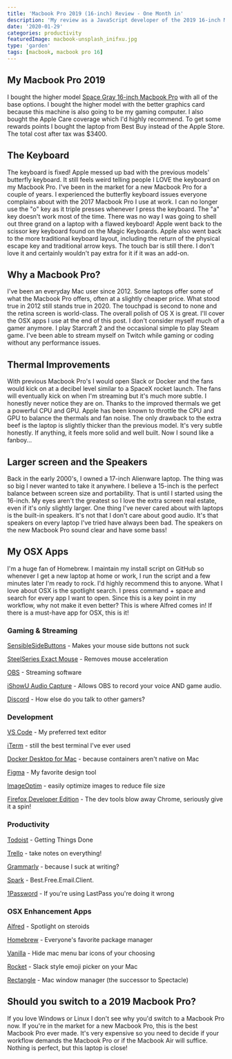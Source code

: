 ```yaml
---
title: 'Macbook Pro 2019 (16-inch) Review - One Month in'
description: 'My review as a JavaScript developer of the 2019 16-inch Macbook Pro laptop'
date: '2020-01-29'
categories: productivity
featuredImage: macbook-unsplash_inifxu.jpg
type: 'garden'
tags: [macbook, macbook pro 16]
---
```


## My Macbook Pro 2019

I bought the higher model [Space Gray 16-inch Macbook Pro](https://www.apple.com/shop/buy-mac/macbook-pro/16-inch-space-gray-2.3ghz-8-core-processor-1tb) with all of the base options. I bought the higher model with the better graphics card because this machine is also going to be my gaming computer. I also bought the Apple Care coverage which I'd highly recommend. To get some rewards points I bought the laptop from Best Buy instead of the Apple Store. The total cost after tax was \$3400.

## The Keyboard

The keyboard is fixed! Apple messed up bad with the previous models' butterfly keyboard. It still feels weird telling people I LOVE the keyboard on my Macbook Pro. I've been in the market for a new Macbook Pro for a couple of years. I experienced the butterfly keyboard issues everyone complains about with the 2017 Macbook Pro I use at work. I can no longer use the "o" key as it triple presses whenever I press the keyboard. The "a" key doesn't work most of the time. There was no way I was going to shell out three grand on a laptop with a flawed keyboard! Apple went back to the scissor key keyboard found on the Magic Keyboards. Apple also went back to the more traditional keyboard layout, including the return of the physical escape key and traditional arrow keys. The touch bar is still there. I don't love it and certainly wouldn't pay extra for it if it was an add-on.

## Why a Macbook Pro?

I've been an everyday Mac user since 2012. Some laptops offer some of what the Macbook Pro offers, often at a slightly cheaper price. What stood true in 2012 still stands true in 2020. The touchpad is second to none and the retina screen is world-class. The overall polish of OS X is great. I'll cover the OSX apps I use at the end of this post. I don't consider myself much of a gamer anymore. I play Starcraft 2 and the occasional simple to play Steam game. I've been able to stream myself on Twitch while gaming or coding without any performance issues.

## Thermal Improvements

With previous Macbook Pro's I would open Slack or Docker and the fans would kick on at a decibel level similar to a SpaceX rocket launch. The fans will eventually kick on when I'm streaming but it's much more subtle. I honestly never notice they are on. Thanks to the improved thermals we get a powerful CPU and GPU. Apple has been known to throttle the CPU and GPU to balance the thermals and fan noise. The only drawback to the extra beef is the laptop is slightly thicker than the previous model. It's very subtle honestly. If anything, it feels more solid and well built. Now I sound like a fanboy...

## Larger screen and the Speakers

Back in the early 2000's, I owned a 17-inch Alienware laptop. The thing was so big I never wanted to take it anywhere. I believe a 15-inch is the perfect balance between screen size and portability. That is until I started using the 16-inch. My eyes aren't the greatest so I love the extra screen real estate, even if it's only slightly larger. One thing I've never cared about with laptops is the built-in speakers. It's not that I don't care about good audio. It's that speakers on every laptop I've tried have always been bad. The speakers on the new Macbook Pro sound clear and have some bass!

## My OSX Apps

I'm a huge fan of Homebrew. I maintain my install script on GitHub so whenever I get a new laptop at home or work, I run the script and a few minutes later I'm ready to rock. I'd highly recommend this to anyone. What I love about OSX is the spotlight search. I press command + space and search for every app I want to open. Since this is a key point in my workflow, why not make it even better? This is where Alfred comes in! If there is a must-have app for OSX, this is it!

### Gaming & Streaming

[SensibleSideButtons](https://sensible-side-buttons.archagon.net/) - Makes your mouse side buttons not suck

[SteelSeries Exact Mouse](https://downloads.steelseriescdn.com/drivers/tools/steelseries-exactmouse-tool.dmg) - Removes mouse acceleration

[OBS](https://obsproject.com/welcome) - Streaming software

[iShowU Audio Capture](https://support.shinywhitebox.com/hc/en-us/articles/360030800592) - Allows OBS to record your voice AND game audio.

[Discord](https://discordapp.com/) - How else do you talk to other gamers?

### Development

[VS Code](https://code.visualstudio.com/download) - My preferred text editor

[iTerm](https://iterm2.com) - still the best terminal I've ever used

[Docker Desktop for Mac](https://hub.docker.com/editions/community/docker-ce-desktop-mac) - because containers aren't native on Mac

[Figma](https://www.figma.com/downloads/) - My favorite design tool

[ImageOptim](https://imageoptim.com/mac) - easily optimize images to reduce file size

[Firefox Developer Edition](https://www.mozilla.org/en-US/firefox/developer/) - The dev tools blow away Chrome, seriously give it a spin!

### Productivity

[Todoist](https://todoist.com/) - Getting Things Done

[Trello](https://trello.com) - take notes on everything!

[Grammarly](https://www.grammarly.com/) - because I suck at writing?

[Spark](https://sparkmailapp.com/) - Best.Free.Email.Client.

[1Password](https://1password.com/) - If you're using LastPass you're doing it wrong

### OSX Enhancement Apps

[Alfred](https://www.alfredapp.com/) - Spotlight on steroids

[Homebrew](https://brew.sh/) - Everyone's favorite package manager

[Vanilla](https://matthewpalmer.net/vanilla/) - Hide mac menu bar icons of your choosing

[Rocket](https://matthewpalmer.net/rocket/) - Slack style emoji picker on your Mac

[Rectangle](https://rectangleapp.com/) - Mac window manager (the successor to Spectacle)

## Should you switch to a 2019 Macbook Pro?

If you love Windows or Linux I don't see why you'd switch to a Macbook Pro now. If you're in the market for a new Macbook Pro, this is the best Macbook Pro ever made. It's very expensive so you need to decide if your workflow demands the Macbook Pro or if the Macbook Air will suffice. Nothing is perfect, but this laptop is close!

